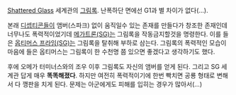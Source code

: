 [[Shattered Glass]] 세계관의 [[그림록]]. 난폭하단 면에선 G1과 별 차이가 없다(...).

본래 [[디셉티콘]]들이 앰버(스파크) 없이 움직일수 있는 존재를 만들다가 창조한 존재인데 너무나도 폭력적이었기데 [[메가트론(SG)]]는 그림록을 작동금지할것을 명령한다. 이를 들은 [[옵티머스 프라임(SG)]]는 그림록을 탈취해 부하로 삼는다. 그림록의 폭력적인 모습이 마음에 들은 옵티머스는 그림록이 한 수천명 쯤 있으면 좋겠다고 생각하기도 했다.

후에 오메가 터미너스와의 조우 이후 그림록도 자신의 앰버를 얻게 된다. 그리고 SG 세계관 답게 매우 '''똑똑해졌다'''. 하지만 여전히 폭력적이기에 한번 빡치면 공룡 형태로 변해서 다 깽판을 치게 된다. 문제는 아군에게도 피해를 입히는 경우가 많아서(...)
